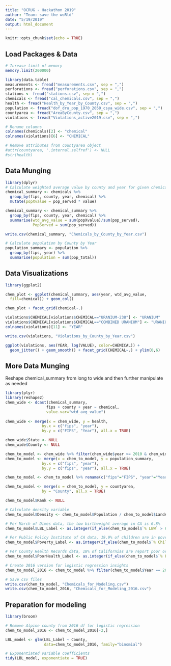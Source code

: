 ---
title: "OCRUG - Hackathon 2019"
author: "Team: save the woRld"
date: "5/19/2019"
output: html_document
---

```{r setup, include=FALSE}
knitr::opts_chunk$set(echo = TRUE)
```

## Load Packages & Data

```{r}
# Inrease limit of memory
memory.limit(200000)

library(data.table)
measurements <- fread("measurements.csv", sep = ",")
perforations <- fread("perforations.csv", sep = ",")
stations <- fread("stations.csv", sep = ",")
chemicals <- fread("cal_chemicals.csv", sep = ",")
health <- fread("Health_by_Year_by_County.csv", sep = ",")
population <- fread("dof_dru_pop_1970_2050_csya_wide.csv", sep = ",")
countyarea <- fread("AreaByCounty.csv", sep = ",")
violations <- fread("Violations_active2019.csv", sep = ",")

# Rename columns
colnames(chemicals)[2] <- "chemical"
colnames(violations)[6] <- "CHEMICAL"

# Remove attributes from countyarea object
#attr(countyarea, '.internal.selfref') <- NULL
#str(health)
```

## Data Munging

```{r}
library(dplyr)
# Calculate weighted average value by county and year for given chemical
chemical_summary <- chemicals %>%
  group_by(fips, county, year, chemical) %>%
  mutate(popXvalue = pop_served * value)

chemical_summary <- chemical_summary %>%
  group_by(fips, county, year, chemical) %>%
  summarise(wtd_avg_value = sum(popXvalue)/sum(pop_served),
            PopServed = sum(pop_served))

write.csv(chemical_summary, "Chemicals_by_County_by_Year.csv")

# Calculate population by County by Year
population_summary <- population %>%
  group_by(fips, year) %>%
  summarise(population = sum(pop_total))

```

## Data Visualizations

```{r}
library(ggplot2)

chem_plot <- ggplot(chemical_summary, aes(year, wtd_avg_value,
  fill=chemical)) + geom_col()

chem_plot + facet_grid(chemical~.)

```

```{r}
violations$CHEMICAL[violations$CHEMICAL=="URANIUM-238"] <- "URANIUM"
violations$CHEMICAL[violations$CHEMICAL=="COMBINED URANIUM"] <- "URANIUM"
colnames(violations)[11] <- "YEAR"

write.csv(violations, "Violations_by_County_by_Year.csv")

ggplot(violations, aes(YEAR, log(VALUE), color=CHEMICAL)) +
  geom_jitter() + geom_smooth() + facet_grid(CHEMICAL~.) + ylim(0,6)

```

## More Data Munging
Reshape chemical_summary from long to wide and then further manipulate as needed

```{r}
library(plyr)
library(reshape2)
chem_wide <- dcast(chemical_summary,
                  fips + county + year ~ chemical,
                  value.var="wtd_avg_value")
                  
chem_wide <- merge(x = chem_wide, y = health,
                by.x = c("fips", "year"),
                by.y = c("FIPS", "Year"), all.x = TRUE)

chem_wide$State <- NULL
chem_wide$County <- NULL

chem_to_model <- chem_wide %>% filter(chem_wide$year >= 2010 & chem_wide$year <= 2016)
chem_to_model <- merge(x = chem_to_model, y = population_summary,
                by.x = c("fips", "year"),
                by.y = c("fips", "year"), all.x = TRUE)

chem_to_model <- chem_to_model %>% rename(c("fips"="FIPS", "year"="Year", "county"="County", "population"="Population"))

chem_to_model <- merge(x = chem_to_model, y = countyarea,
                by = "County", all.x = TRUE)

chem_to_model$Rank <- NULL

# Calculate density variable
chem_to_model$Density <- chem_to_model$Population / chem_to_model$LandArea

# Per March of Dimes data, the low birthweight average in CA is 6.8%
chem_to_model$LBL_Label <- as.integer(if_else(chem_to_model$`% LBW` > 6.8, 1, 0))

# Per Public Policy Institute of CA data, 19.9% of children are in poverty level households
chem_to_model$Poverty_Label <- as.integer(if_else(chem_to_model$`% Children in Poverty` > 19.9, 1, 0))

# Per County Health Records data, 18% of Californias are report poor or fair health
chem_to_model$PoorHealth_Label <- as.integer(if_else(chem_to_model$`% Fair/Poor` > 18, 1, 0))

# Create 2016 version for logistic regression insights
chem_to_model_2016 <- chem_to_model %>% filter(chem_to_model$Year == 2016)

# Save csv files
write.csv(chem_to_model, "Chemicals_for_Modeling.csv")
write.csv(chem_to_model_2016, "Chemicals_for_Modeling_2016.csv")
```

## Preparation for modeling

```{r}
library(broom)

# Remove Alpine county from 2016 df for logistic regression
chem_to_model_2016 <- chem_to_model_2016[-2,]

LBL_model <- glm(LBL_Label ~ County,
                 data=chem_to_model_2016, family="binomial")

# Exponentiated variable coefficients
tidy(LBL_model, exponentiate = TRUE)

```